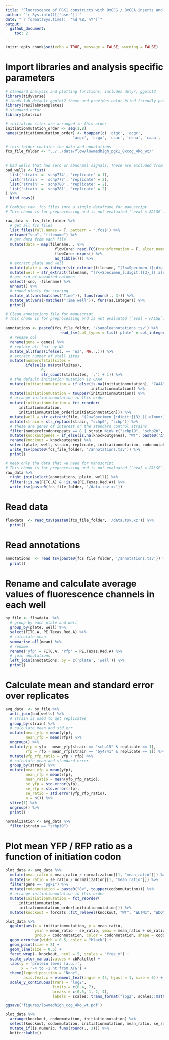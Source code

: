 ```yaml
---
title: "Fluorescence of PGK1 constructs with 8xCCG / 8xCCA inserts and varying Kozak in different quality control genetic backgrounds"
author: "`r Sys.info()[['user']]`"
date: "`r format(Sys.time(), '%d %B, %Y')`"
output: 
  github_document:
    toc: 2
---
```


```r
knitr::opts_chunk$set(echo = TRUE, message = FALSE, warning = FALSE)
```

# Import libraries and analysis specific parameters

```r
# standard analysis and plotting functions, includes dplyr, ggplot2 
library(tidyverse)
# loads lab default ggplot2 theme and provides color-blind friendly palette
library(rasilabRtemplates)
# standard error
library(plotrix)

# initiation sites are arranged in this order
initiationmutation_order <- seq(1,8)
names(initiationmutation_order) <- toupper(c( 'ctgc', 'ccgc', 
                              'acgc', 'ccga', 'ccac', 'ccaa', 'caaa', 'aaaa'))

# this folder contains the data and annotations
fcs_file_folder <- "../../data/flow/lowmedhigh_pgk1_8xccg_4ko_wt/"
 

# bad wells that had zero or abnormal signals. These are excluded from analysis.
bad_wells <- list(
  list('strain' = 'schp774', 'replicate' = 1),
  list('strain' = 'schp777', 'replicate' = 2),
  list('strain' = 'schp780', 'replicate' = 2),
  list('strain' = 'schp781', 'replicate' = 2)
) %>% 
  bind_rows() 
```

```r
# Combine raw .fcs files into a single dataframe for manuscript
# This chunk is for preprocessing and is not evaluated (`eval = FALSE`).

raw_data <- fcs_file_folder %>% 
  # get all fcs files
  list.files(full.names = T, pattern = '.fcs$') %>% 
  enframe("sno", "filename") %>% 
  # get data from each file
  mutate(data = map(filename, . %>% 
                      flowCore::read.FCS(transformation = F, alter.names = T) %>% 
                      flowCore::exprs() %>% 
                      as_tibble())) %>% 
  # extract plate and well
  mutate(plate = as.integer(str_extract(filename, "(?<=Specimen_)[:digit:]{3}"))) %>%
  mutate(well = str_extract(filename, "(?<=Specimen_[:digit:]{3}_)[:alnum:]+")) %>%
  # get rid of unwanted columns
  select(-sno, -filename) %>% 
  unnest() %>% 
  # round nicely for storing
  mutate_at(vars(matches("Time")), funs(round(., 3))) %>% 
  mutate_at(vars(-matches("Time|well")), funs(as.integer)) %>% 
  print()
```

```r
# Clean annotations file for manuscript
# This chunk is for preprocessing and is not evaluated (`eval = FALSE`).

annotations <- paste0(fcs_file_folder, '/sampleannotations.tsv') %>% 
                        read_tsv(col_types = list('plate' = col_integer())) %>% 
  # rename col
  rename(gene = genes) %>%
  # replace all 'na' ny NA
  mutate_all(funs(ifelse(. == 'na', NA, .))) %>%
  # extract number of stall sites
  mutate(numberofstallsites =
         ifelse(is.na(stallsites),
                0,
                str_count(stallsites, ',') + 1)) %>%
  # the default initiation mutation is CAAA
  mutate(initiationmutation = if_else(is.na(initiationmutation), "CAAA",
                                      initiationmutation)) %>%
  mutate(initiationmutation = toupper(initiationmutation)) %>%
  # arrange initiationmutation in this order
  mutate(initiationmutation = fct_reorder(
      initiationmutation,
      initiationmutation_order[initiationmutation])) %>%
  mutate(well = str_extract(file, "(?<=Specimen_[:digit:]{3}_)[:alnum:]+")) %>%
  mutate(strain = str_replace(strain, "schp0", "schp")) %>%
  # these are genes of interest or the standard control strains
  filter(numberofcodonrepeats == 8 | strain %in% c("schp19", "schp20", "schp15", "by4741")) %>% 
  mutate(knockoutgenes = if_else(is.na(knockoutgenes), "WT", paste0("Δ", toupper(knockoutgenes)))) %>% 
  rename(knockout = knockoutgenes) %>%
  select(plate, well, strain, replicate, initiationmutation, codonmutation, gene, knockout) %>% 
  write_tsv(paste0(fcs_file_folder, '/annotations.tsv')) %>% 
  print()
```

```r
# Keep only the data that we need for manuscript
# This chunk is for preprocessing and is not evaluated (`eval = FALSE`).
raw_data %>% 
  right_join(select(annotations, plate, well)) %>% 
  filter(!is.na(FITC.A) & !is.na(PE.Texas.Red.A)) %>%
  write_tsv(paste0(fcs_file_folder, '/data.tsv.xz'))
```

# Read data

```r
flowdata  <- read_tsv(paste0(fcs_file_folder, '/data.tsv.xz')) %>% 
  print()
```

# Read annotations

```r
annotations  <- read_tsv(paste0(fcs_file_folder, '/annotations.tsv')) %>% 
  print()
```

# Rename and calculate average values of fluorescence channels in each well

```r
by_file <- flowdata  %>% 
  # group by each plate and well
  group_by(plate, well) %>% 
  select(FITC.A, PE.Texas.Red.A) %>% 
  # calculate mean
  summarise_all(mean) %>% 
  # rename
  rename('yfp' = FITC.A, 'rfp' = PE.Texas.Red.A) %>% 
  # join annotations
  left_join(annotations, by = c('plate', 'well')) %>% 
  print()
```

# Calculate mean and standard error over replicates

```r
avg_data  <- by_file %>% 
  anti_join(bad_wells) %>% 
  # strain is used to get replicates
  group_by(strain) %>% 
  # calculate mean and std.err
  mutate(mean_yfp = mean(yfp), 
         mean_rfp = mean(rfp)) %>% 
  ungroup() %>% 
  mutate(yfp = yfp - mean_yfp[strain == "schp15" & replicate == 1], 
         rfp = rfp - mean_rfp[strain == "by4741" & replicate == 1]) %>% 
  mutate(yfp_rfp_ratio = yfp / rfp) %>% 
  # calculate mean and standard error
  group_by(strain) %>% 
  mutate(mean_yfp = mean(yfp), 
         mean_rfp = mean(rfp), 
         mean_ratio = mean(yfp_rfp_ratio), 
         se_yfp = std.error(yfp), 
         se_rfp = std.error(rfp),
         se_ratio = std.error(yfp_rfp_ratio),
         n = n()) %>% 
  slice(1) %>% 
  ungroup() %>% 
  print()

normalization <- avg_data %>% 
  filter(strain == "schp19")
```

# Plot mean YFP / RFP ratio as a function of initiation codon

```r
plot_data <- avg_data %>% 
  mutate(mean_ratio = mean_ratio / normalization[[1, "mean_ratio"]]) %>% 
  mutate(se_ratio = se_ratio / normalization[[1, "mean_ratio"]]) %>% 
  filter(gene == "pgk1") %>% 
  mutate(codonmutation = paste0("8×", toupper(codonmutation))) %>% 
  # arrange initiationmutation in this order
  mutate(initiationmutation = fct_reorder(
      initiationmutation,
      initiationmutation_order[initiationmutation])) %>%
  mutate(knockout = forcats::fct_relevel(knockout, "WT", "ΔLTN1", "ΔDOM34", "ΔHEL2", "ΔASC1"))

plot_data %>% 
  ggplot(aes(x = initiationmutation, y = mean_ratio, 
             ymin = mean_ratio - se_ratio, ymax = mean_ratio + se_ratio,
             group = codonmutation, color = codonmutation, shape = codonmutation)) +
  geom_errorbar(width = 0.5, color = "black") +
  geom_point(size = 2) +
  geom_line(size = 0.5) +
  facet_wrap(~ knockout, ncol = 5, scales = "free_x") +
  scale_color_manual(values = cbPalette) +
  labs(y = 'protein level (a.u.)',
       x = '-4 to -1 nt from ATG') +
  theme(legend.position = "None",
        axis.text.x = element_text(angle = 45, hjust = 1, size = 6)) +
  scale_y_continuous(trans = "log2",
                     limits = c(0.4, 7),
                     breaks = c(0.5, 1, 2, 4),
                     labels = scales::trans_format("log2", scales::math_format(2^.x))) 

ggsave('figures/lowmedhigh_ccg_4ko_wt.pdf')

plot_data %>% 
  arrange(knockout, codonmutation, initiationmutation) %>% 
  select(knockout, codonmutation, initiationmutation, mean_ratio, se_ratio, n) %>% 
  mutate_if(is.numeric, funs(round(., 3))) %>% 
  knitr::kable()
```

